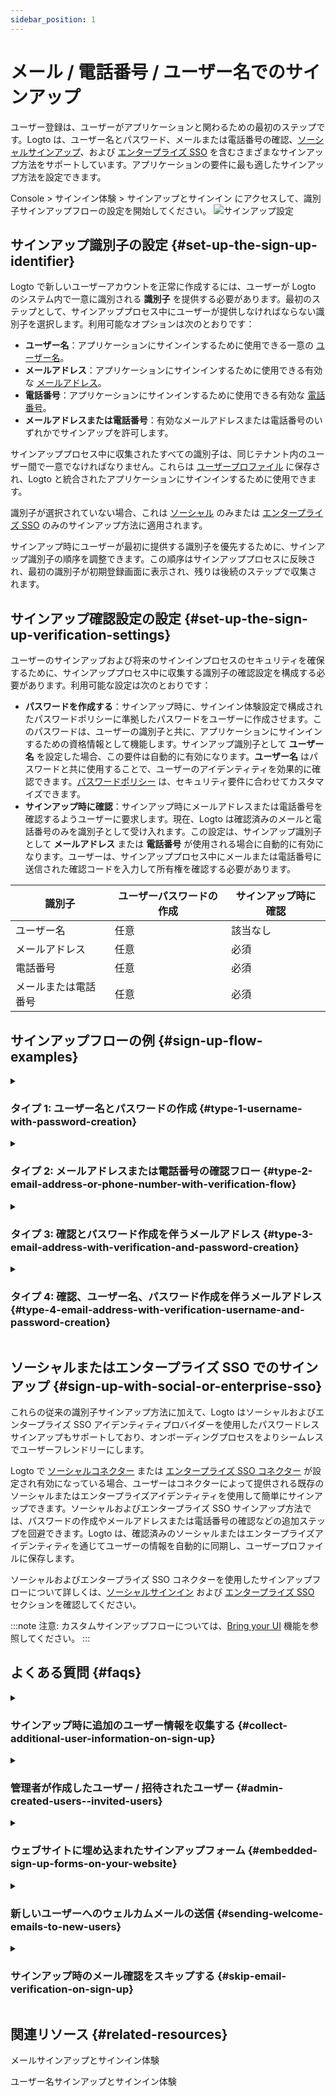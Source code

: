 ```yaml
---
sidebar_position: 1
---
```


# メール / 電話番号 / ユーザー名でのサインアップ

ユーザー登録は、ユーザーがアプリケーションと関わるための最初のステップです。Logto は、ユーザー名とパスワード、メールまたは電話番号の確認、[ソーシャルサインアップ](/end-user-flows/sign-up-and-sign-in/social-sign-in)、および [エンタープライズ SSO](/end-user-flows/enterprise-sso) を含むさまざまなサインアップ方法をサポートしています。アプリケーションの要件に最も適したサインアップ方法を設定できます。

<CloudLink to="/sign-in-experience/sign-up-and-sign-in">
  Console > サインイン体験 > サインアップとサインイン
</CloudLink> にアクセスして、識別子サインアップフローの設定を開始してください。

<img src="/img/assets/sign-in-experience-sign-up.png" alt="サインアップ設定" />

## サインアップ識別子の設定 \{#set-up-the-sign-up-identifier}

Logto で新しいユーザーアカウントを正常に作成するには、ユーザーが Logto のシステム内で一意に識別される **識別子** を提供する必要があります。最初のステップとして、サインアッププロセス中にユーザーが提供しなければならない識別子を選択します。利用可能なオプションは次のとおりです：

- **ユーザー名**：アプリケーションにサインインするために使用できる一意の [ユーザー名](/user-management/user-data#username)。
- **メールアドレス**：アプリケーションにサインインするために使用できる有効な [メールアドレス](/user-management/user-data#primary_email)。
- **電話番号**：アプリケーションにサインインするために使用できる有効な [電話番号](/user-management/user-data#primary_phone)。
- **メールアドレスまたは電話番号**：有効なメールアドレスまたは電話番号のいずれかでサインアップを許可します。

サインアッププロセス中に収集されたすべての識別子は、同じテナント内のユーザー間で一意でなければなりません。これらは [ユーザープロファイル](/user-management/user-data#user-profile) に保存され、Logto と統合されたアプリケーションにサインインするために使用できます。

識別子が選択されていない場合、これは [ソーシャル](/end-user-flows/sign-up-and-sign-in/social-sign-in) のみまたは [エンタープライズ SSO](/end-user-flows/enterprise-sso) のみのサインアップ方法に適用されます。

サインアップ時にユーザーが最初に提供する識別子を優先するために、サインアップ識別子の順序を調整できます。この順序はサインアッププロセスに反映され、最初の識別子が初期登録画面に表示され、残りは後続のステップで収集されます。

## サインアップ確認設定の設定 \{#set-up-the-sign-up-verification-settings}

ユーザーのサインアップおよび将来のサインインプロセスのセキュリティを確保するために、サインアッププロセス中に収集する識別子の確認設定を構成する必要があります。利用可能な設定は次のとおりです：

- **パスワードを作成する**：サインアップ時に、サインイン体験設定で構成されたパスワードポリシーに準拠したパスワードをユーザーに作成させます。このパスワードは、ユーザーの識別子と共に、アプリケーションにサインインするための資格情報として機能します。サインアップ識別子として **ユーザー名** を設定した場合、この要件は自動的に有効になります。**ユーザー名** はパスワードと共に使用することで、ユーザーのアイデンティティを効果的に確認できます。[パスワードポリシー](/security/password-policy) は、セキュリティ要件に合わせてカスタマイズできます。
- **サインアップ時に確認**：サインアップ時にメールアドレスまたは電話番号を確認するようユーザーに要求します。現在、Logto は確認済みのメールと電話番号のみを識別子として受け入れます。この設定は、サインアップ識別子として **メールアドレス** または **電話番号** が使用される場合に自動的に有効になります。ユーザーは、サインアッププロセス中にメールまたは電話番号に送信された確認コードを入力して所有権を確認する必要があります。

| 識別子               | ユーザーパスワードの作成 | サインアップ時に確認 |
| -------------------- | ------------------------ | -------------------- |
| ユーザー名           | 任意                     | 該当なし             |
| メールアドレス       | 任意                     | 必須                 |
| 電話番号             | 任意                     | 必須                 |
| メールまたは電話番号 | 任意                     | 必須                 |

## サインアップフローの例 \{#sign-up-flow-examples}

<details>
  <summary>

### タイプ 1: ユーザー名とパスワードの作成 \{#type-1-username-with-password-creation}

</summary>

サインアップ識別子として **ユーザー名** を選択します。パスワードの作成は自動的に有効になります。

<img src="/img/assets/sign-up-username-password.png" alt="ユーザー名とパスワードのサインアップ" />

</details>

<details>
  <summary>

### タイプ 2: メールアドレスまたは電話番号の確認フロー \{#type-2-email-address-or-phone-number-with-verification-flow}

</summary>

サインアップ識別子として **メールアドレスまたは電話番号** を選択します。**サインアップ時に確認** は強制的に有効になります。

<img
  src="/img/assets/sign-up-email-verification.png"
  alt="確認付きのメールまたは電話番号のサインアップ"
/>

</details>

<details>
  <summary>

### タイプ 3: 確認とパスワード作成を伴うメールアドレス \{#type-3-email-address-with-verification-and-password-creation}

</summary>

サインアップ識別子として **メールアドレス** を選択します。**サインアップ時に確認** は強制的に有効になります。**パスワードを作成する** を有効にして、サインアップ時にユーザーにパスワードを作成させます。（電話番号のサインアップフローにも同様に適用されます）

<img
  src="/img/assets/sign-up-email-password.png"
  alt="確認とパスワード作成を伴うメールサインアップ"
/>

</details>

<details>
  <summary>

### タイプ 4: 確認、ユーザー名、パスワード作成を伴うメールアドレス \{#type-4-email-address-with-verification-username-and-password-creation}

</summary>

サインアップ識別子として **メールアドレス** と **ユーザー名** を選択します。**サインアップ時に確認** は強制的に有効になります。**パスワードを作成する** を有効にして、サインアップ時にユーザーにパスワードを作成させます。

<img
  src="/img/assets/sign-up-email-username-password.png"
  alt="確認とパスワード作成を伴うメールとユーザー名のサインアップ"
/>

</details>

## ソーシャルまたはエンタープライズ SSO でのサインアップ \{#sign-up-with-social-or-enterprise-sso}

これらの従来の識別子サインアップ方法に加えて、Logto はソーシャルおよびエンタープライズ SSO アイデンティティプロバイダーを使用したパスワードレスサインアップもサポートしており、オンボーディングプロセスをよりシームレスでユーザーフレンドリーにします。

Logto で [ソーシャルコネクター](/connectors/social-connectors) または [エンタープライズ SSO コネクター](/connectors/enterprise-connectors) が設定され有効になっている場合、ユーザーはコネクターによって提供される既存のソーシャルまたはエンタープライズアイデンティティを使用して簡単にサインアップできます。ソーシャルおよびエンタープライズ SSO サインアップ方法では、パスワードの作成やメールアドレスまたは電話番号の確認などの追加ステップを回避できます。Logto は、確認済みのソーシャルまたはエンタープライズアイデンティティを通じてユーザーの情報を自動的に同期し、ユーザープロファイルに保存します。

ソーシャルおよびエンタープライズ SSO コネクターを使用したサインアップフローについて詳しくは、[ソーシャルサインイン](/end-user-flows/sign-up-and-sign-in/social-sign-in/) および [エンタープライズ SSO](/end-user-flows/enterprise-sso/) セクションを確認してください。

:::note
注意: カスタムサインアップフローについては、[Bring your UI](/customization/bring-your-ui/) 機能を参照してください。
:::

## よくある質問 \{#faqs}

<details>
  <summary>

### サインアップ時に追加のユーザー情報を収集する \{#collect-additional-user-information-on-sign-up}

</summary>

サインアップ時に追加のユーザープロファイル情報（例：フルネーム、誕生日、会社名）を収集するには、現在次の 2 つのオプションがあります：

- **セルフホスト型オンボーディングフロー**：サインアップが成功した後、カスタマイズ可能なデータ収集のためにユーザーを独自のオンボーディングフローにリダイレクトします。
- **独自の UI を持ち込む**：ユーザープロファイル設定 API を使用して、[独自の UI を持ち込む](/customization/bring-your-ui) 機能を使用して独自のサインアップフローをカスタマイズします。

</details>

<details>
  <summary>

### 管理者が作成したユーザー / 招待されたユーザー \{#admin-created-users--invited-users}

</summary>

[招待のみのサインアップフローを実装する方法](/end-user-flows/sign-up-and-sign-in/disable-user-registration/#implement-an-invitation-only-sign-up-flow) を学びます。

</details>

<details>
  <summary>

### ウェブサイトに埋め込まれたサインアップフォーム \{#embedded-sign-up-forms-on-your-website}

</summary>
  
Logto は現在、サインインおよびサインアップのためのヘッドレス API をサポートしていません。独自のサインアップフォームを Logto にアップロードするには [Bring your UI](/customization/bring-your-ui/) 機能を使用するか、サインインパラメーターを使用してウェブサイトから Logto にユーザー情報を入力できます。ユーザー識別子の入力について詳しくは、[認証パラメーター](/end-user-flows/authentication-parameters/) を参照してください。

</details>

<details>
  <summary>

### 新しいユーザーへのウェルカムメールの送信 \{#sending-welcome-emails-to-new-users}

</summary>

`User.Created` Webhook イベントを購読して、新しいユーザーにウェルカムメールを送信します。[Webhook イベント](/developers/webhooks/webhooks-events/#data-mutation-hook-events) について詳しく学びます。

</details>

<details>
  <summary>

### サインアップ時のメール確認をスキップする \{#skip-email-verification-on-sign-up}

</summary>

現在、Logto は確認済みのメールと電話番号のみを識別子としてサポートしています。確認プロセスは、ユーザーの識別子のセキュリティと所有権を確保するために必要です。未確認のメールまたは電話番号のサポートは、私たちの [ロードマップ](https://logto.productlane.com/roadmap) にあります。更新情報をお待ちください！

</details>

## 関連リソース \{#related-resources}

<Url href="https://www.youtube.com/watch?v=64rBXpWbScc">メールサインアップとサインイン体験</Url>

<Url href="https://www.youtube.com/watch?v=chQxCJX6e6w">ユーザー名サインアップとサインイン体験</Url>
